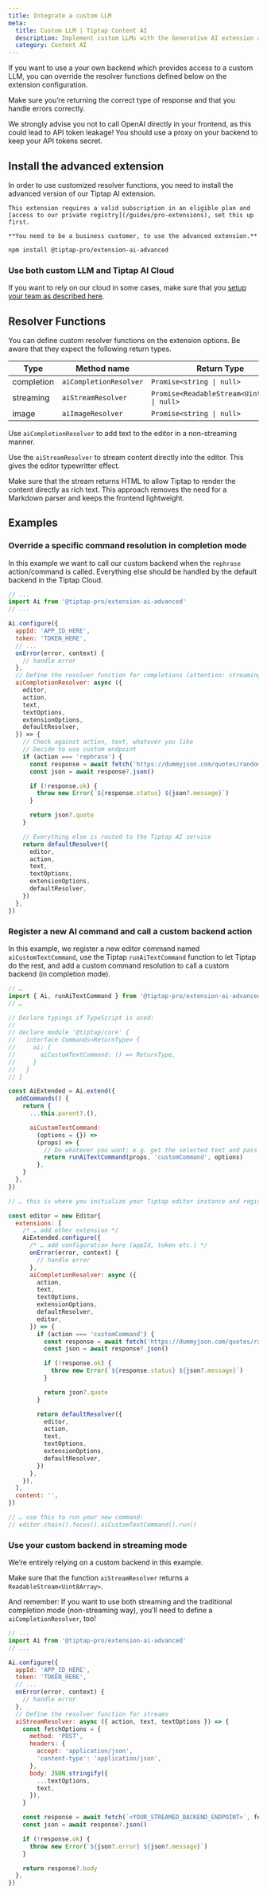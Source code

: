 ```yaml
---
title: Integrate a custom LLM
meta:
  title: Custom LLM | Tiptap Content AI
  description: Implement custom LLMs with the Generative AI extension and override resolver functions in your editor. Learn more in the docs!
  category: Content AI
---
```



If you want to use a your own backend which provides access to a custom LLM, you can override the resolver functions defined below on the extension configuration.

Make sure you’re returning the correct type of response and that you handle errors correctly.

<Callout title="Heads up!" variant="hint">

We strongly advise you not to call OpenAI directly in your frontend, as this could lead to API token leakage! You should use a proxy on your backend to keep your API tokens secret.

</Callout>

## Install the advanced extension

In order to use customized resolver functions, you need to install the advanced version of our Tiptap AI extension.

<Callout title="Pro Extension" variant="warning">

    This extension requires a valid subscription in an eligible plan and [access to our private registry](/guides/pro-extensions), set this up first.

    **You need to be a business customer, to use the advanced extension.**

</Callout>

```bash
npm install @tiptap-pro/extension-ai-advanced
```

### Use both custom LLM and Tiptap AI Cloud

If you want to rely on our cloud in some cases, make sure that you [setup your team as described here](/content-ai/capabilities/generation/install#set-up-tiptap-ai-for-your-team).

## Resolver Functions

You can define custom resolver functions on the extension options. Be aware that they expect the following return types.

| Type       | Method name            | Return Type                                   |
| ---------- | ---------------------- | --------------------------------------------- |
| completion | `aiCompletionResolver` | `Promise<string \| null>`                     |
| streaming  | `aiStreamResolver`     | `Promise<ReadableStream<Uint8Array> \| null>` |
| image      | `aiImageResolver`      | `Promise<string \| null>`                     |

Use `aiCompletionResolver` to add text to the editor in a non-streaming manner.

Use the `aiStreamResolver` to stream content directly into the editor. This gives the editor typewritter effect.

Make sure that the stream returns HTML to allow Tiptap to render the content directly as rich text. This approach removes the need for a Markdown parser and keeps the frontend lightweight.

## Examples

### Override a specific command resolution in completion mode

In this example we want to call our custom backend when the `rephrase` action/command is called.
Everything else should be handled by the default backend in the Tiptap Cloud.

```js
// ...
import Ai from '@tiptap-pro/extension-ai-advanced'
// ...

Ai.configure({
  appId: 'APP_ID_HERE',
  token: 'TOKEN_HERE',
  // ...
  onError(error, context) {
    // handle error
  },
  // Define the resolver function for completions (attention: streaming and image have to be defined separately!)
  aiCompletionResolver: async ({
    editor,
    action,
    text,
    textOptions,
    extensionOptions,
    defaultResolver,
  }) => {
    // Check against action, text, whatever you like
    // Decide to use custom endpoint
    if (action === 'rephrase') {
      const response = await fetch('https://dummyjson.com/quotes/random')
      const json = await response?.json()

      if (!response.ok) {
        throw new Error(`${response.status} ${json?.message}`)
      }

      return json?.quote
    }

    // Everything else is routed to the Tiptap AI service
    return defaultResolver({
      editor,
      action,
      text,
      textOptions,
      extensionOptions,
      defaultResolver,
    })
  },
})
```

### Register a new AI command and call a custom backend action

In this example, we register a new editor command named `aiCustomTextCommand`, use the Tiptap `runAiTextCommand` function to let Tiptap do the rest, and add a custom command resolution to call a custom backend (in completion mode).

```js
// …
import { Ai, runAiTextCommand } from '@tiptap-pro/extension-ai-advanced'
// …

// Declare typings if TypeScript is used:
//
// declare module '@tiptap/core' {
//   interface Commands<ReturnType> {
//     ai: {
//       aiCustomTextCommand: () => ReturnType,
//     }
//   }
// }

const AiExtended = Ai.extend({
  addCommands() {
    return {
      ...this.parent?.(),

      aiCustomTextCommand:
        (options = {}) =>
        (props) => {
          // Do whatever you want; e.g. get the selected text and pass it to the specific command resolution
          return runAiTextCommand(props, 'customCommand', options)
        },
    }
  },
})

// … this is where you initialize your Tiptap editor instance and register the extended extension

const editor = new Editor{
  extensions: [
    /* … add other extension */
    AiExtended.configure({
      /* … add configuration here (appId, token etc.) */
      onError(error, context) {
        // handle error
      },
      aiCompletionResolver: async ({
        action,
        text,
        textOptions,
        extensionOptions,
        defaultResolver,
        editor,
      }) => {
        if (action === 'customCommand') {
          const response = await fetch('https://dummyjson.com/quotes/random')
          const json = await response?.json()

          if (!response.ok) {
            throw new Error(`${response.status} ${json?.message}`)
          }

          return json?.quote
        }

        return defaultResolver({
          editor,
          action,
          text,
          textOptions,
          extensionOptions,
          defaultResolver,
        })
      },
    }),
  ],
  content: '',
})

// … use this to run your new command:
// editor.chain().focus().aiCustomTextCommand().run()
```

### Use your custom backend in streaming mode

We’re entirely relying on a custom backend in this example.

Make sure that the function `aiStreamResolver` returns a `ReadableStream<Uint8Array>`.

And remember: If you want to use both streaming and the traditional completion mode (non-streaming way), you’ll need to define a `aiCompletionResolver`, too!

```js
// ...
import Ai from '@tiptap-pro/extension-ai-advanced'
// ...

Ai.configure({
  appId: 'APP_ID_HERE',
  token: 'TOKEN_HERE',
  // ...
  onError(error, context) {
    // handle error
  },
  // Define the resolver function for streams
  aiStreamResolver: async ({ action, text, textOptions }) => {
    const fetchOptions = {
      method: 'POST',
      headers: {
        accept: 'application/json',
        'content-type': 'application/json',
      },
      body: JSON.stringify({
        ...textOptions,
        text,
      }),
    }

    const response = await fetch(`<YOUR_STREAMED_BACKEND_ENDPOINT>`, fetchOptions)
    const json = await response?.json()

    if (!response.ok) {
      throw new Error(`${json?.error} ${json?.message}`)
    }

    return response?.body
  },
})
```
